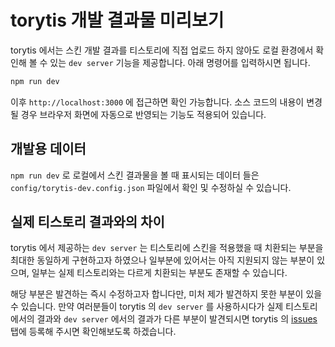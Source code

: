 # torytis 개발 결과물 미리보기

torytis 에서는 스킨 개발 결과를 티스토리에 직접 업로드 하지 않아도 로컬 환경에서 확인해 볼 수 있는 `dev server` 기능을 제공합니다. 아래 명령어를 입력하시면 됩니다.

```bash
npm run dev
```

이후 `http://localhost:3000` 에 접근하면 확인 가능합니다.
소스 코드의 내용이 변경될 경우 브라우저 화면에 자동으로 반영되는 기능도 적용되어 있습니다.

## 개발용 데이터

`npm run dev` 로 로컬에서 스킨 결과물을 볼 때 표시되는 데이터 들은 `config/torytis-dev.config.json` 파일에서 확인 및 수정하실 수 있습니다.

## 실제 티스토리 결과와의 차이

torytis 에서 제공하는 `dev server` 는 티스토리에 스킨을 적용했을 때 치환되는 부분을 최대한 동일하게 구현하고자 하였으나 일부분에 있어서는 아직 지원되지 않는 부분이 있으며, 일부는 실제 티스토리와는 다르게 치환되는 부분도 존재할 수 있습니다.

해당 부분은 발견하는 즉시 수정하고자 합니다만, 미처 제가 발견하지 못한 부분이 있을 수 있습니다. 만약 여러분들이 torytis 의 `dev server` 를 사용하시다가 실제 티스토리에서의 결과와 `dev server` 에서의 결과가 다른 부분이 발견되시면 torytis 의 [issues](https://github.com/wisdomstar94/torytis/issues) 탭에 등록해 주시면 확인해보도록 하겠습니다.
